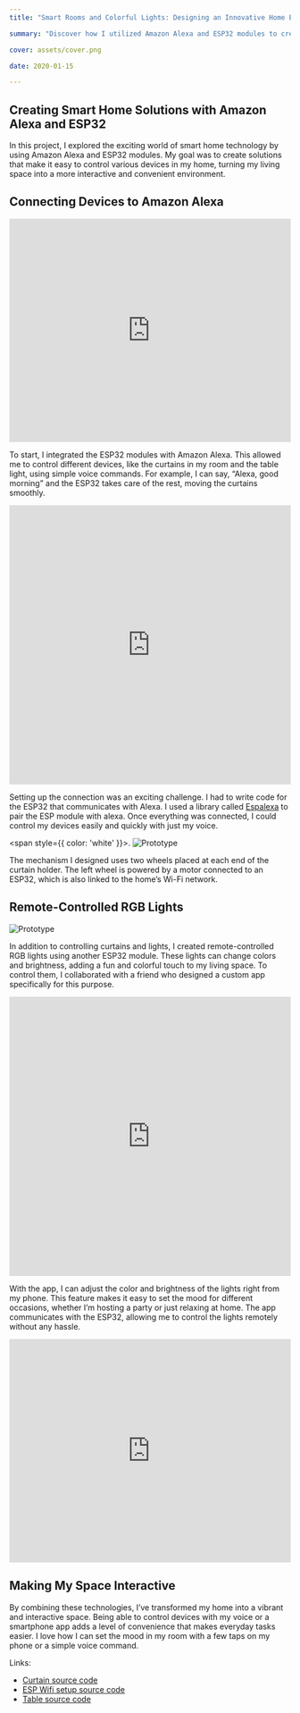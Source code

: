 ```yaml
---
title: "Smart Rooms and Colorful Lights: Designing an Innovative Home Environment"

summary: "Discover how I utilized Amazon Alexa and ESP32 modules to create smart home solutions that seamlessly connect to Alexa. I also developed remote-controlled RGB lights using an ESP32, with a custom app designed by my friend, transforming my living space into a vibrant, interactive environment."

cover: assets/cover.png

date: 2020-01-15

---
```


## Creating Smart Home Solutions with Amazon Alexa and ESP32

In this project, I explored the exciting world of smart home technology by using Amazon Alexa and ESP32 modules. My goal was to create solutions that make it easy to control various devices in my home, turning my living space into a more interactive and convenient environment.

## Connecting Devices to Amazon Alexa

<iframe width="100%" height="400" src="https://www.youtube.com/embed/T0VOl6i1NTQ?si=X5OZCYixbn2mBXaT" title="YouTube video player" frameborder="0" allow="accelerometer; autoplay; clipboard-write; encrypted-media; gyroscope; picture-in-picture; web-share" referrerpolicy="strict-origin-when-cross-origin" allowfullscreen></iframe>

To start, I integrated the ESP32 modules with Amazon Alexa. This allowed me to control different devices, like the curtains in my room and the table light, using simple voice commands. For example, I can say, “Alexa, good morning” and the ESP32 takes care of the rest, moving the curtains smoothly.

<iframe width="100%" height="500" src="https://www.youtube.com/embed/nQ9dyZtRP0I?si=GS2xhllPHrBSUEcB" title="YouTube video player" frameborder="0" allow="accelerometer; autoplay; clipboard-write; encrypted-media; gyroscope; picture-in-picture; web-share" referrerpolicy="strict-origin-when-cross-origin" allowfullscreen></iframe>

Setting up the connection was an exciting challenge. I had to write code for the ESP32 that communicates with Alexa. I used a library called [Espalexa](https://github.com/Aircoookie/Espalexa) to pair the ESP module with alexa. Once everything was connected, I could control my devices easily and quickly with just my voice.

<span style={{ color: 'white' }}>.</span>
![Prototype](./assets/curtain.jpeg)

The mechanism I designed uses two wheels placed at each end of the curtain holder. The left wheel is powered by a motor connected to an ESP32, which is also linked to the home’s Wi-Fi network.

## Remote-Controlled RGB Lights

![Prototype](./assets/rgb.png)

In addition to controlling curtains and lights, I created remote-controlled RGB lights using another ESP32 module. These lights can change colors and brightness, adding a fun and colorful touch to my living space. To control them, I collaborated with a friend who designed a custom app specifically for this purpose.

<iframe width="100%" height="500" src="https://www.youtube.com/embed/SJ7A9OjeQcs?si=XXAw7Mw3MAhqxLAl" title="YouTube video player" frameborder="0" allow="accelerometer; autoplay; clipboard-write; encrypted-media; gyroscope; picture-in-picture; web-share" referrerpolicy="strict-origin-when-cross-origin" allowfullscreen></iframe>

With the app, I can adjust the color and brightness of the lights right from my phone. This feature makes it easy to set the mood for different occasions, whether I’m hosting a party or just relaxing at home. The app communicates with the ESP32, allowing me to control the lights remotely without any hassle.

<iframe width="100%" height="400" src="https://www.youtube.com/embed/NAmX7Tm-HGA?si=QVdF2JVio5ZBa3sf" title="YouTube video player" frameborder="0" allow="accelerometer; autoplay; clipboard-write; encrypted-media; gyroscope; picture-in-picture; web-share" referrerpolicy="strict-origin-when-cross-origin" allowfullscreen></iframe>

## Making My Space Interactive

By combining these technologies, I’ve transformed my home into a vibrant and interactive space. Being able to control devices with my voice or a smartphone app adds a level of convenience that makes everyday tasks easier. I love how I can set the mood in my room with a few taps on my phone or a simple voice command.


Links:
 - [Curtain source code](https://github.com/surenpoghosian/surenpoghosian/blob/main/Curtain/Curtain.ino)
 - [ESP Wifi setup source code](https://github.com/surenpoghosian/surenpoghosian/blob/main/Alexa-Controlled-Appliances--master/Controlling_W_O_Internet/Controlling_W_O_Internet.ino)
 - [Table source code](https://github.com/surenpoghosian/surenpoghosian/blob/main/Table_Success_/Table_Success_.ino)
 